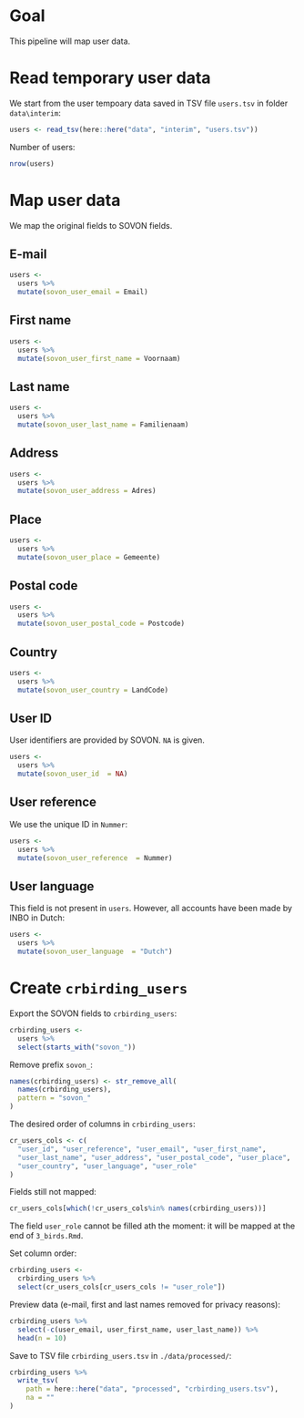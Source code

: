 # Goal

This pipeline will map user data.

# Read temporary user data

We start from the user tempoary data saved in TSV file `users.tsv` in folder `data\interim`:

```r
users <- read_tsv(here::here("data", "interim", "users.tsv"))
```

Number of users:

```r
nrow(users)
```

# Map user data

We map the original fields to SOVON fields.

## E-mail

```r
users <- 
  users %>%
  mutate(sovon_user_email = Email)
```

## First name

```r
users <- 
  users %>%
  mutate(sovon_user_first_name = Voornaam)
```

## Last name

```r
users <- 
  users %>%
  mutate(sovon_user_last_name = Familienaam)
```

## Address

```r
users <- 
  users %>%
  mutate(sovon_user_address = Adres)
```

## Place

```r
users <- 
  users %>%
  mutate(sovon_user_place = Gemeente)
```

## Postal code

```r
users <- 
  users %>%
  mutate(sovon_user_postal_code = Postcode)
```

## Country

```r
users <- 
  users %>%
  mutate(sovon_user_country = LandCode)
```

## User ID

User identifiers are provided by SOVON. `NA` is given.

```r
users <- 
  users %>%
  mutate(sovon_user_id  = NA)
```

## User reference

We use the unique ID in `Nummer`:

```r
users <- 
  users %>%
  mutate(sovon_user_reference  = Nummer)
```

## User language

This field is not present in `users`. However, all accounts have been made by INBO in Dutch:

```r
users <- 
  users %>%
  mutate(sovon_user_language  = "Dutch")
```

# Create `crbirding_users`

Export the SOVON fields to `crbirding_users`:

```r
crbirding_users <- 
  users %>%
  select(starts_with("sovon_"))
```

Remove prefix `sovon_`:

```r
names(crbirding_users) <- str_remove_all(
  names(crbirding_users), 
  pattern = "sovon_"
)
```

The desired order of columns in `crbirding_users`:

```r
cr_users_cols <- c(
  "user_id", "user_reference", "user_email", "user_first_name",
  "user_last_name", "user_address", "user_postal_code", "user_place",
  "user_country", "user_language", "user_role"
)
```

Fields still not mapped:

```r
cr_users_cols[which(!cr_users_cols%in% names(crbirding_users))]
```

The field `user_role` cannot be filled ath the moment: it will be mapped at the end of `3_birds.Rmd`.

Set column order:

```r
crbirding_users <-
  crbirding_users %>%
  select(cr_users_cols[cr_users_cols != "user_role"])
```

Preview data (e-mail, first and last names removed for privacy reasons):

```r
crbirding_users %>%
  select(-c(user_email, user_first_name, user_last_name)) %>%
  head(n = 10)
```

Save to TSV file `crbirding_users.tsv` in `./data/processed/`:

```r
crbirding_users %>%
  write_tsv(
    path = here::here("data", "processed", "crbirding_users.tsv"), 
    na = ""
)
```
